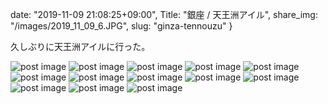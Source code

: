 date: "2019-11-09 21:08:25+09:00",
Title: "銀座 / 天王洲アイル",
share_img: "/images/2019_11_09_6.JPG",
slug: "ginza-tennouzu"
}

久しぶりに天王洲アイルに行った。



<img src="/images/2019_11_09_1.JPG" alt="post image" />
<img src="/images/2019_11_09_2.JPG" alt="post image" />
<img src="/images/2019_11_09_3.JPG" alt="post image" />
<img src="/images/2019_11_09_4.JPG" alt="post image" />
<img src="/images/2019_11_09_5.JPG" alt="post image" />
<img src="/images/2019_11_09_6.JPG" alt="post image" />
<img src="/images/2019_11_09_7.JPG" alt="post image" />
<img src="/images/2019_11_09_8.JPG" alt="post image" />
<img src="/images/2019_11_09_9.JPG" alt="post image" />
<img src="/images/2019_11_09_10.JPG" alt="post image" />
<img src="/images/2019_11_09_11.JPG" alt="post image" />
<img src="/images/2019_11_09_12.JPG" alt="post image" />
<img src="/images/2019_11_09_13.JPG" alt="post image" />